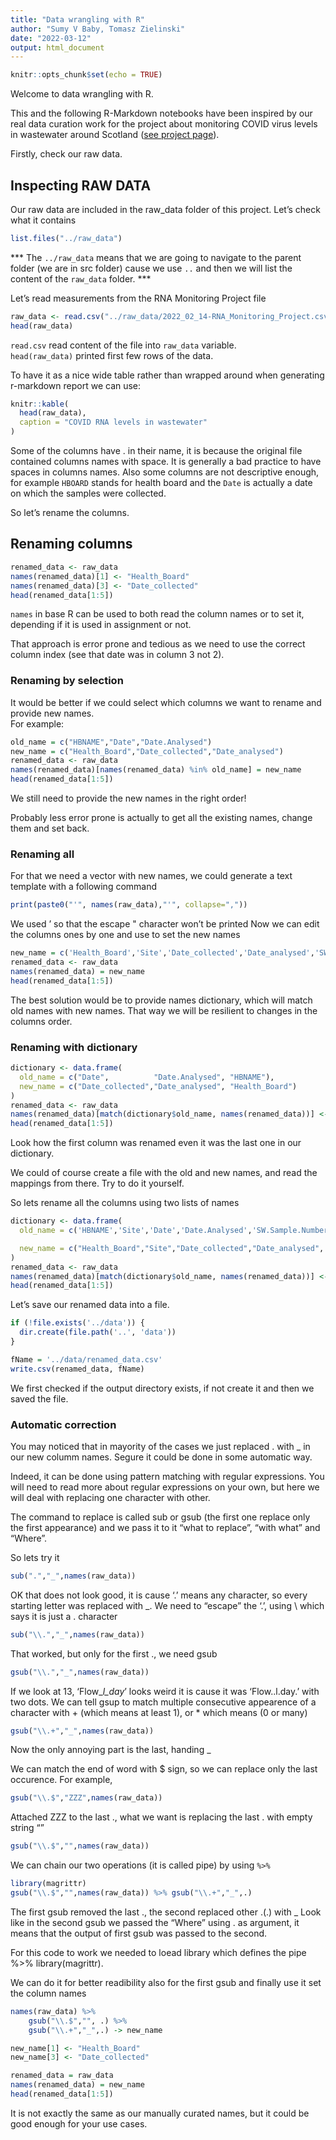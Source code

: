 ```yaml
---
title: "Data wrangling with R"
author: "Sumy V Baby, Tomasz Zielinski"
date: "2022-03-12"
output: html_document
---
```


```r
knitr::opts_chunk$set(echo = TRUE)
```

Welcome to data wrangling with R.

This and the following R-Markdown notebooks have been inspired by our real data curation work for the project about monitoring COVID virus levels in wastewater around Scotland ([see project page](https://biordm.github.io/COVID-Wastewater-Scotland/)).

Firstly, check our raw data.

## Inspecting RAW DATA

Our raw data are included in the raw_data folder of this project. Let's check what it contains

```r
list.files("../raw_data")
```
*** The `../raw_data` means that we are going to navigate to the parent folder (we are in src folder) cause we use `..` and then we will list the content of the `raw_data` folder. ***

Let's read measurements from the RNA Monitoring Project file

```r
raw_data <- read.csv("../raw_data/2022_02_14-RNA_Monitoring_Project.csv")
head(raw_data)

```
`read.csv` read content of the file into `raw_data` variable.  
`head(raw_data)` printed first few rows of the data.

To have it as a nice wide table rather than wrapped around when generating r-markdown report we can use:

```r
knitr::kable(
  head(raw_data),
  caption = "COVID RNA levels in wastewater"
)
```
Some of the columns have . in their name, it is because the original file contained columns names with space. It is generally a bad practice to have spaces in columns names.
Also some columns are not descriptive enough, for example `HBOARD` stands for health board and the `Date` is actually a date on which the samples were collected.

So let's rename the columns.

## Renaming columns

```r
renamed_data <- raw_data
names(renamed_data)[1] <- "Health_Board"
names(renamed_data)[3] <- "Date_collected"
head(renamed_data[1:5])

```
`names` in base R can be used to both read the column names or to set it, depending if it is used in assignment or not.

That approach is error prone and tedious as we need to use the correct column index (see that date was in column 3 not 2).

### Renaming by selection
It would be better if we could select which columns we want to rename and provide new names.  
For example:

```r
old_name = c("HBNAME","Date","Date.Analysed")
new_name = c("Health_Board","Date_collected","Date_analysed")
renamed_data <- raw_data
names(renamed_data)[names(renamed_data) %in% old_name] = new_name
head(renamed_data[1:5])

```
We still need to provide the new names in the right order!

Probably less error prone is actually to get all the existing names, change them and set back.

### Renaming all
For that we need a vector with new names, we could generate a text template with a following command
```r
print(paste0("'", names(raw_data),"'", collapse=","))
```
We used ' so that the escape \" character won't be printed
Now we can edit the columns ones by one and use to set the new names
```r
new_name = c('Health_Board','Site','Date_collected','Date_analysed','SW_sample_number','N1.Description','N1.Reported.Value','N1.Sample.1','N1.Sample.2','N1.Sample.3','Calculated.Mean','Standard.Deviation','Flow..l.day.','Ammonia..mg.l.','pH.Value','Modelled.Flow..l.day.','Million.Gene.Copies.Per.Person.per.Day','Analysis.Lab','X.Row.Count.')
renamed_data <- raw_data
names(renamed_data) = new_name
head(renamed_data[1:5])

```

The best solution would be to provide names dictionary, which will match old names with new names. That way we will be resilient to changes in the columns order.

### Renaming with dictionary

```r
dictionary <- data.frame(
  old_name = c("Date",          "Date.Analysed", "HBNAME"),
  new_name = c("Date_collected","Date_analysed", "Health_Board")
)
renamed_data <- raw_data
names(renamed_data)[match(dictionary$old_name, names(renamed_data))] <- dictionary$new_name
head(renamed_data[1:5])
```
Look how the first column was renamed even it was the last one in our dictionary.

We could of course create a file with the old and new names, and read the mappings from there. Try to do it yourself.

So lets rename all the columns using two lists of names


```r
dictionary <- data.frame(
  old_name = c('HBNAME','Site','Date','Date.Analysed','SW.Sample.Number','N1.Description','N1.Reported.Value','N1.Sample.1','N1.Sample.2','N1.Sample.3','Calculated.Mean','Standard.Deviation','Flow..l.day.','Ammonia..mg.l.','pH.Value','Modelled.Flow..l.day.','Million.Gene.Copies.Per.Person.per.Day','Analysis.Lab','X.Row.Count.'),

  new_name = c("Health_Board","Site","Date_collected","Date_analysed", "SW_sample_number","N1_description", "N1_Reported_value-gc_per_L","N1_Repl_1-gc_per_L","N1_Repl_2-gc_per_L","N1_Repl_3-gc_per_L","Calculated_mean","Standard_Deviation","Flow-L_per_day","Ammonia-mg_per_L","pH_value","Modelled_flow-L_per_day","Million_gene_copies_per_person_per_day","Analysis_lab","Row_count")
)
renamed_data <- raw_data
names(renamed_data)[match(dictionary$old_name, names(renamed_data))] <- dictionary$new_name
head(renamed_data[1:5])
```

Let's save our renamed data into a file.

```r
if (!file.exists('../data')) {
  dir.create(file.path('..', 'data'))  
}

fName = '../data/renamed_data.csv'
write.csv(renamed_data, fName)

```

We first checked if the output directory exists, if not create it and then we saved the file.

### Automatic correction

You may noticed that in mayority of the cases we just replaced . with _ in our new columm names.
Segure it could be done in some automatic way.

Indeed, it can be done using pattern matching with regular expressions. 
You will need to read more about regular expressions on your own, but here we will deal with replacing one character with other.

The command to replace is called sub or gsub (the first one replace only the first appearance) and we pass it to it "what to replace", "with what" and "Where". 

So lets try it
```r

sub(".","_",names(raw_data))
```

OK that does not look good, it is cause '.' means any character, so every starting letter was replaced with _. We need to "escape" the  '.', using \\ which says it is just a . character

```r

sub("\\.","_",names(raw_data))
```

That worked, but only for the first ., we need gsub

```r

gsub("\\.","_",names(raw_data))
```

If we look at 13, 'Flow__l_day_' looks weird it is cause it was 'Flow..l.day.' with two dots.
We can tell gsup to match multiple consecutive appearence of a character with + (which means at least 1), or * which means (0 or many)

```r

gsub("\\.+","_",names(raw_data))
```
Now the only annoying part is the last, handing _

We can match the end of word with $ sign, so we can replace only the last occurence.
For example,

```r

gsub("\\.$","ZZZ",names(raw_data))
```
Attached ZZZ to the last ., what we want is replacing the last . with empty string ""


```r

gsub("\\.$","",names(raw_data))
```
We can chain our two operations (it is called pipe) by using `%>%`

```r
library(magrittr)
gsub("\\.$","",names(raw_data)) %>% gsub("\\.+","_",.)
```
The first gsub removed the last ., the second replaced other .(.) with _
Look like in the second gsub we passed the "Where" using . as argument, it means that the
output of first gsub was passed to the second. 

For this code to work we needed to loead library which defines the pipe %>% library(magrittr).

We can do it for better readibility also for the first gsub and finally use it set the column names

```r
names(raw_data) %>%
    gsub("\\.$","", .) %>% 
    gsub("\\.+","_",.) -> new_name

new_name[1] <- "Health_Board"
new_name[3] <- "Date_collected"

renamed_data = raw_data
names(renamed_data) = new_name
head(renamed_data[1:5])
```

It is not exactly the same as our manually curated names, but it could be good enough for your use cases.